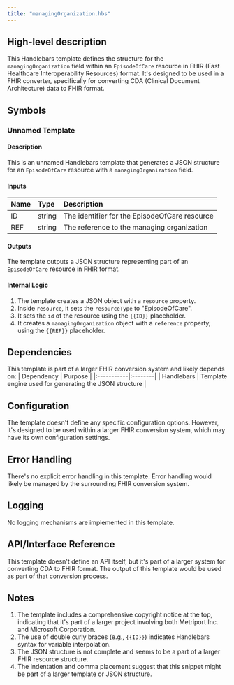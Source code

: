 ```yaml
---
title: "managingOrganization.hbs"
---
```


## High-level description
This Handlebars template defines the structure for the `managingOrganization` field within an `EpisodeOfCare` resource in FHIR (Fast Healthcare Interoperability Resources) format. It's designed to be used in a FHIR converter, specifically for converting CDA (Clinical Document Architecture) data to FHIR format.

## Symbols

### Unnamed Template
#### Description
This is an unnamed Handlebars template that generates a JSON structure for an `EpisodeOfCare` resource with a `managingOrganization` field.

#### Inputs
| Name | Type | Description |
|:-----|:-----|:------------|
| ID | string | The identifier for the EpisodeOfCare resource |
| REF | string | The reference to the managing organization |

#### Outputs
The template outputs a JSON structure representing part of an `EpisodeOfCare` resource in FHIR format.

#### Internal Logic
1. The template creates a JSON object with a `resource` property.
2. Inside `resource`, it sets the `resourceType` to "EpisodeOfCare".
3. It sets the `id` of the resource using the `{{ID}}` placeholder.
4. It creates a `managingOrganization` object with a `reference` property, using the `{{REF}}` placeholder.

## Dependencies
This template is part of a larger FHIR conversion system and likely depends on:
| Dependency | Purpose |
|:-----------|:--------|
| Handlebars | Template engine used for generating the JSON structure |

## Configuration
The template doesn't define any specific configuration options. However, it's designed to be used within a larger FHIR conversion system, which may have its own configuration settings.

## Error Handling
There's no explicit error handling in this template. Error handling would likely be managed by the surrounding FHIR conversion system.

## Logging
No logging mechanisms are implemented in this template.

## API/Interface Reference
This template doesn't define an API itself, but it's part of a larger system for converting CDA to FHIR format. The output of this template would be used as part of that conversion process.

## Notes
1. The template includes a comprehensive copyright notice at the top, indicating that it's part of a larger project involving both Metriport Inc. and Microsoft Corporation.
2. The use of double curly braces (e.g., `{{ID}}`) indicates Handlebars syntax for variable interpolation.
3. The JSON structure is not complete and seems to be a part of a larger FHIR resource structure.
4. The indentation and comma placement suggest that this snippet might be part of a larger template or JSON structure.